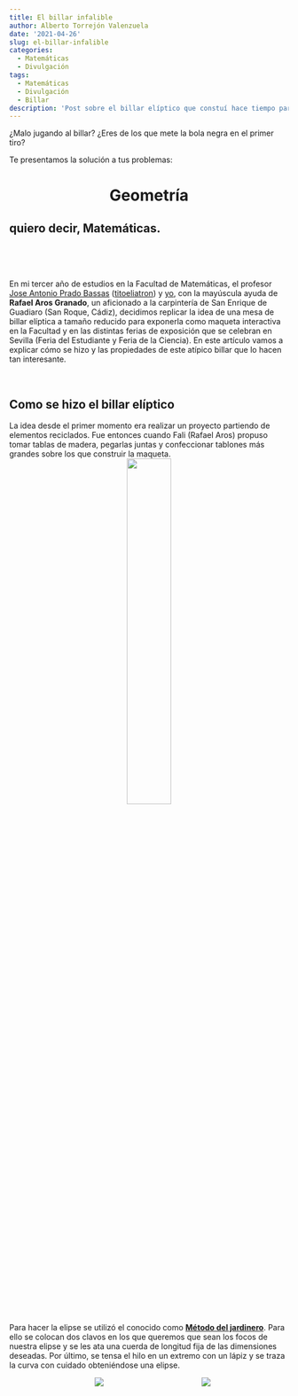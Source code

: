 ```yaml
---
title: El billar infalible
author: Alberto Torrejón Valenzuela
date: '2021-04-26'
slug: el-billar-infalible
categories:
  - Matemáticas
  - Divulgación
tags:
  - Matemáticas
  - Divulgación
  - Billar
description: 'Post sobre el billar elíptico que constuí hace tiempo para la Feria de la Ciencia Online 2021'
---
```


<!-- # El billar infalible -->

¿Malo jugando al billar? ¿Eres de los que mete la bola negra en el primer tiro? 

Te presentamos la solución a tus problemas: 

<center><h1 class = "rocksalt"> Geometría </h1></center>

<div class = "textslide"> <h2> quiero decir, **Matemáticas**. </h2> </div>

<br>

<!-- <center> -->
<!-- ```{r echo = F} -->
<!-- blogdown::shortcode('tweet', '888074583236063232') -->
<!-- ``` -->
<!-- </center> -->

<br>

<div class="just"> En mi tercer año de estudios en la Facultad de Matemáticas, el profesor [Jose Antonio Prado Bassas](https://eliatron.blogspot.com/) ([titoeliatron](https://twitter.com/eliatron)) y [yo](https://twitter.com/ajedre97), con la mayúscula ayuda de **Rafael Aros Granado**, un aficionado a la carpintería de San Enrique de Guadiaro (San Roque, Cádiz), decidimos replicar la idea de una mesa de billar elíptica a tamaño reducido para exponerla como maqueta interactiva en la Facultad y en las distintas ferias de exposición que se celebran en Sevilla (Feria del Estudiante y Feria de la Ciencia). En este artículo vamos a explicar cómo se hizo y las propiedades de este atípico billar que lo hacen tan interesante. </div>

<br>

## Como se hizo el billar elíptico

<div class="just"> La idea desde el primer momento era realizar un proyecto partiendo de elementos reciclados. Fue entonces cuando Fali (Rafael Aros) propuso tomar tablas de madera, pegarlas juntas y confeccionar tablones más grandes sobre los que construir la maqueta. </div>

<center>
![](/post/2021-04-26-el-billar-infalible_files/1.jpg){width=40% height=40%}
</center>

<div class="just"> Para hacer la elipse se utilizó el conocido como [**Método del jardinero**](https://www.youtube.com/watch?v=BKhF5FDRbIY&ab_channel=educale.com). Para ello se colocan dos clavos en los que queremos que sean los focos de nuestra elipse y se les ata una cuerda de longitud fija de las dimensiones deseadas. Por último, se tensa el hilo en un extremo con un lápiz y se traza la curva con cuidado obteniéndose una elipse. </div>

<!-- ![](/post/2021-04-26-el-billar-infalible_files/elipse.png) -->
<!-- ![](/post/2021-04-26-el-billar-infalible_files/2.jpg) -->

<center>
<div style="display:inline-block;width:40%;height:40%">
  <img src ="/post/2021-04-26-el-billar-infalible_files/elipse.png">
</div>
<div style="display:inline-block;width:35%;height:35%">
  <img src ="/post/2021-04-26-el-billar-infalible_files/2.jpg">
</div>
</center>

<div class="just"> Como se puede comprobar, en nuestro caso hubo que trazarla más de una vez. Es importante que la curva resultante sea una **elipse** ya que de lo contrario no se mantendían las propiedades que queremos visualizar más tarde. Una vez levantada la parte superior, había que construir el cajón inferior sobre el que se apoyaría la elipse, de nuevo usando la misma idea de trabajar con maderas recicladas. </div>

<center>
![](/post/2021-04-26-el-billar-infalible_files/3.jpg){width=30% height=30%}
</center>

<div class="just"> Para hacer la mesa lo más realista posible, apoyamos el billar sobre cuatro patas que se asemejaban a las de un billar de verdad. El inconveniente de colocar patas era que al trasladarlo de un lugar a otro podían romperse con facilidad. Como solución, a Fali se le ocurrió la idea de esconderlas con la ayuda de bisagras y reforzarlas cuando estas estuviesen en su posición original con unas escuadras de madera que también podrían esconderse con facilidad. De esta forma, cualquier persona podría apoyarse en la mesa que las patas no cederían. </div>

<!-- ![](/post/2021-04-26-el-billar-infalible_files/4.jpg) -->
<!-- ![](/post/2021-04-26-el-billar-infalible_files/5.jpg) -->

<center>
<div style="display:inline-block;width:30%;height:30%">
  <img src ="/post/2021-04-26-el-billar-infalible_files/4.jpg">
</div>
<div style="display:inline-block;width:30%;height:30%">
  <img src ="/post/2021-04-26-el-billar-infalible_files/5.jpg">
</div>
</center>

<div class="just"> Para que la bola pudiese rebotar en las paredes de la elipse y salir con la suficiente fuerza era necesario acolchar las paredes. Para ello usamos tubos de neopreno que se utilizan para aislar cables cuando estos quedan al aire libre. </div>

<!-- ![](/post/2021-04-26-el-billar-infalible_files/6.jpg) -->
<!-- ![](/post/2021-04-26-el-billar-infalible_files/7.jpg) -->

<center>
<div style="display:inline-block;width:30%;height:30%">
  <img src ="/post/2021-04-26-el-billar-infalible_files/6.jpg">
</div>
<div style="display:inline-block;width:30%;height:30%">
  <img src ="/post/2021-04-26-el-billar-infalible_files/7.jpg">
</div>
</center>

<div class="just"> Durante el mes y medio de verano que duró el proyecto, el trabajo de carpintería durante todas las mañanas era cuanto menos agotador, por eso a menudo era necesario parar a descansar y refrescarse. </div>

<center>
![](/post/2021-04-26-el-billar-infalible_files/8.jpg){width=40% height=40%}
</center>

<div class="just"> Siguiendo con el hilo del proyecto, una vez contruido el esqueleto de la mesa de billar había que darle forma. Para ello forramos ambas partes con fieltro verde. En esta tarea nos ayudó mucho contar con la experiencia y maña de **Maribel Mena**, la mujer de Fali. </div>

<!-- ![](/post/2021-04-26-el-billar-infalible_files/9.jpg) -->
<!-- ![](/post/2021-04-26-el-billar-infalible_files/10.jpg) -->

<center>
<div style="display:inline-block;width:35%;height:35%">
  <img src ="/post/2021-04-26-el-billar-infalible_files/9.jpg">
</div>
<div style="display:inline-block;width:30%;height:30%">
  <img src ="/post/2021-04-26-el-billar-infalible_files/10.jpg">
</div>
</center>

<div class="just"> El último detalle a incorporar era un cajón que colocar bajo el agujero para poder recoger la bola con facilidad y sin que saliese rodando, lo que dado el espacio del que se dispone en algunos lugares, era de interés para no tener que comprar una bola nueva con cada tiro. El cajón debía de estar inclinado lo suficiente para que la bola rodase y se pudiese coger sin tener que introducir la mano. Tras algunas pruebas conseguimos la inclinación necesaria. </div>

<center>
![](/post/2021-04-26-el-billar-infalible_files/11.jpg){width=30% height=30%}
</center>

<div class="just"> Así, después de algunas capas de barniz, últimos retoques y adecuar un palo de billar a la escala de nuestra maqueta, se dió por concluido el proyecto y el resultado fue el que podéis obsedrvar en la siguiente imagen: </div>

<center>
![](/post/2021-04-26-el-billar-infalible_files/12.jpg){width=40% height=40%}
</center>

<br>

## Y, ¿por qué una elipse?

<div class="just"> Matemáticamente, se define una **elipse** como una curva plana, simple y cerrada con dos ejes de simetría que resulta al cortar la superficie de un cono por un plano oblicuo al eje de simetría con ángulo mayor que el de la generatriz respecto del eje de revolución. </div>

<center>
![](/post/2021-04-26-el-billar-infalible_files/conicas.png)
</center>

Una defición más tratable es la que se da de la elipse como lugar geométrico:

> Es el conjunto de puntos cuya suma de distancias a dos puntos fijos llamados focos es constante.

<center>
![](/post/2021-04-26-el-billar-infalible_files/elipse_1.png){width=50% height=50%}
</center>

<div class="just"> Es decir, fijándonos en la imagen, la suma de la longitud de los segmentos verdes y la suma de la longitud de los segmentos naranjas son la misma, y esto ocurre para cualquier punto de la elipse. Desarrollando esta definición, llegamos a obtener el siguiente resultado: </div>

> Supongamos que $P=(x,y)$ es un punto cualquiera de la elipse de centro $C=(0,0)$ y sean $F_1 = (-c,0), F_2 = (c,0)$ los focos de la elipse. Según la defición se tendría que cumplir que $$d(F_1,P) + d(F_2,P) = cte.$$ Vamos a suponer para simplificar cálculos que $cte = 2a$. Tomando la distancia euclídea, $d(P_1,P_2) = \sqrt{(x_2-x_1)^2+(y_2-y_1)^2}$, tendremos que $$d(F_1,P) + d(F_2,P) = \sqrt{(x-c)^2+(y-0)^2} + \sqrt{(x+c)^2+(y-0)^2} = 2a,$$ lo que desarrollando la ecuación nos lleva a que $$\frac{x^2}{a^2} + \frac{y^2}{b^2} = 1, \ \text{con} \  c^2 = a^2 - b^2.$$ Si el centro es $C=(x_0,y_0)$, desarrollando obtendríamos la ecuación $$\frac{(x-x_0)^2}{a^2} + \frac{(y-y_0)^2}{b^2} = 1.$$

<div class="just"> Si golpeamos la bola desde un foco de la elipse hacia cualquier punto de esta, se cumple que llegaremos a pasar por el otro foco (siempre que la elipse sea perfecta y los focos estén situados correctamente, por eso en la realidad puede fallar). Esto se debe a que el ángulo de incidencia o entrada con la normal es igual al ángulo de reflexión o salida con la normal **para todo punto de la elipse**. La normal a cualquier punto de la elipse se obtiene como la bisectriz del ángulo que forman los dos radiovectores (segmentos desde los respectivos focos) y el choque es elástico, i.e. se conserva la energía cinética total del sistema de cuerpos durante la interacción, no hay pérdida de energía durante este. </div>

<center>
![](/post/2021-04-26-el-billar-infalible_files/angulos.png){width=50% height=50%}
</center>

<div class="just"> Llegados a este punto os planteo dos questiones. Supongamos que obligatoriamente tenemos que hacer rebotar la bola contra la pared de la elipse: </div>

- ¿Desde qué punto de la mesa tengo que tirar para introducir la bola en un solo tiro? ^[Desde el otro foco, F1]
- Partiendo desde el punto de la pregunta anterior, ¿hay algún camino por el que llegue antes? ^[No]

<br>

Si has pasado tan rápido de las preguntas es porque no tienes ganas de pensar. No pasa nada. 

<br>

Si llegado aquí justo después de leer lo anterior es que sigues sin querer pensar. Tampoco pasa nada.

<br>

¿Pero lo has intentado? 

<br>

<div class="just"> Obviando la suposición de que hay que hacer rebotar la bola, hay una respuesta fácil a la primera pregunta que es desde cualquier punto en la dirección del agujero, es decir en líne recta. Pero si se tiene en cuenta la suposición, la respuesta es desde **el foco hacia cualquier punto de la elipse**. Si situamos la bola a golpear en $F_1$ y el agujero en $F_2$, da igual cuál sea el punto $P$ al que apuntemos, que el rebote acaba seguro en $F_2$ por la propierdad de los ángulos de incidencia y reflexión. La respuesta a la segunda pregunta también se ha comentado en el artículo. Si la distancia de un foco a un punto de la elipse y desde ese punto al otro foco es constante, entonces cualquier camino tiene la misma longitud, y por lo tanto en todos se tardará lo mismo (suponiendo que se tira con la misma fuerza), hasta el camino más enrevesado como puede ser tirar en sentido contrario al agujero. </div>

<div class="just"> Se puede jugar con más de una bola. El interés de una mesa de billar elíptica es que es la mesa perfecta para hacer **carambola segura**. Supongamos que tenemos una bola roja situada en un punto cualquiera del interior de la elipse que no sean los focos y una bola blanca en el foco, entonces calcular la trayectoria para meterla con un solo tiro desde el foco es muy sencillo. </div>

<center>
![](/post/2021-04-26-el-billar-infalible_files/dosbolas.png){width=50% height=50%}
</center>

<div class="just"> Si ahora jugamos con tres bolas, una blanca en el foco (por ejemplo), una azul con la que queremos hacer carambola y una roja que queremos meter, entonces tendremos que golpear la bola azul de forma que al golpear la roja esta tome la trayectoria que seguiría si la golpeásemos desde el foco. Eso ya requiere de mayor destreza, claro está. </div>

<center>
![](/post/2021-04-26-el-billar-infalible_files/tresbolas.png){width=50% height=50%}
</center>

## ¿Algo más?

<div class="just"> Existe toda una [Teoría de Billares](https://en.wikipedia.org/wiki/Dynamical_billiards) que se usa para modelizar **sistemas dinámicos** en el cual una partícula alterna entre movimiento rectilíneo y reflexiones especulares en un contorno o frontera con choques perfectamente elásticos y sin rozamiento. Cuando la partícula impacta contra el contorno se refleja en él sin pérdida de su velocidad.  En este sentido la geometría y topología de los billares es muy relevante, si en vez de usar un cuadrado o elipse usamos polígonos o curvas no regulares, o si incluso permitimos que el espacio sea tridimensional y tommamos un cubo, un elipsoide o un [toro](https://es.wikipedia.org/wiki/Toroide), como se ha llegado a estudiar en algunos casos, se obtienen resultados muy diferentes e interesantes que permiten modelizar muchos fenómenos. Por ejemplo, un gas formado por moléculas encerrado en un recipiente de cualquier forma es un caso de billar tridimensional donde se tienen choques perfectamente elásticos y donde las "bolas" (moléculas) se mueven indefinidamente. Algunos ejemplos de billares destacados son: </div>

- Billares de Hadamard
- Billares de Artin
- Billar de Sinái
- Estadio de Bunimóvich

<div class="just"> El estudio profundo de estos sistemas sirve de apoyo para importantes teorías como son la [Teoría Ergódica](https://en.wikipedia.org/wiki/Ergodic_theory) se dedica principalmente al estudio matemático del comportamiento promedio a largo plazo de los sistemas dinámicos, o la conocida como [Teoría del Caos](https://en.wikipedia.org/wiki/Chaos_theory) que trata ciertos tipos de sistemas complejos y sistemas dinámicos no lineales muy sensibles a las variaciones en las condiciones iniciales. </div>

<div class="just"> En estos casos las partículas se colocan aleatoriamente en el espacio y se observa que ocurre al permitir choques entre ellos. Pequeñas variaciones las condiciones iniciales pueden implicar grandes diferencias en el comportamiento futuro, imposibilitando la predicción a corto plazo. Esto sucede aunque estos sistemas son en rigor deterministas, es decir; su comportamiento puede ser completamente determinado conociendo sus condiciones iniciales. Recientemente, con la ayuda de herramientas matemáticas desarrolladas en las últimas cinco décadas, un grupo de matemáticos ha demostrado que, para toda una familia de formas de mesas, después de tan solo unos pocos choques la posición de la bola parece totalmente aleatoria. </div>

## Referencias

- Artículos de Wikipedia.
- [¿Qué pasaría si una mesa de billar fuese elíptica? Quora.](https://es.quora.com/Qu%C3%A9-pasar%C3%ADa-si-una-mesa-de-billar-fuera-el%C3%ADptica)
- [Un puente matemático entre los billares, los gases y el algoritmo de Google. El País.](https://elpais.com/ciencia/2020-10-28/un-puente-matematico-entre-los-billares-los-gases-y-el-algoritmo-de-google.html)
- [Matemáticas con mucho truco: cónicas](https://matematicasconmuchotruco.wordpress.com/category/conicas/)
- [Generador de elipses por el método del jardinero. IES Pius Font i Quer.](https://www.iespfq.cat/dep/mates/apartados/arxius_pdf_cas/Generador%20de%20elipses%20por%20el%20m%C3%A9todo%20del%20jardinero.pdf)














